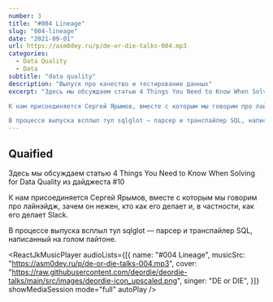 ```yaml
---
number: 3
title: "#004 Lineage"
slug: "004-lineage"
date: "2021-09-01"
url: https://asm0dey.ru/p/de-or-die-talks-004.mp3
categories:
  - Data Quality
  - Data
subtitle: "data quality"
description: "Выпуск про качество и тестирование данных"
excerpt: "Здесь мы обсуждаем статью 4 Things You Need to Know When Solving for Data Quality из дайджеста #10

К нам присоединяется Сергей Ярымов, вместе с которым мы говорим про лайнэйдж, зачем он нежен, кто как его делает и, в частности, как его делает Slack.

В процессе выпуска всплыл тул sqlglot — парсер и транспайлер SQL, написанный на голом пайтоне."
---
```


## Quaified

Здесь мы обсуждаем статью <OutboundLink href="https://slack.engineering/data-lineage-at-slack/">4 Things You Need to Know When Solving for Data Quality</OutboundLink> из <OutboundLink href="https://digest.deordie.org/10_Slack_time/">дайджеста #10</OutboundLink>

К нам присоединяется Сергей Ярымов, вместе с которым мы говорим про лайнэйдж, зачем он нежен, кто как его делает и, в частности, как его делает Slack.

В процессе выпуска всплыл тул <OutboundLink href="https://github.com/tobymao/sqlglot">sqlglot</OutboundLink> — парсер и транспайлер SQL, написанный на голом пайтоне.

<ReactJkMusicPlayer
  audioLists={[{
    name: "#004 Lineage",
    musicSrc: "https://asm0dey.ru/p/de-or-die-talks-004.mp3",
    cover: "https://raw.githubusercontent.com/deordie/deordie-talks/main/src/images/deordie-icon_upscaled.png",
    singer: "DE or DIE",
  }]}
  showMediaSession
  mode="full"
  autoPlay
/>
